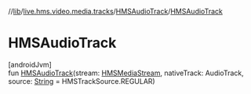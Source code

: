//[lib](../../../index)/[live.hms.video.media.tracks](../index)/[HMSAudioTrack](index)/[HMSAudioTrack](-h-m-s-audio-track)

# HMSAudioTrack

[androidJvm]\
fun [HMSAudioTrack](-h-m-s-audio-track)(stream: [HMSMediaStream](../../live.hms.video.media.streams/-h-m-s-media-stream/index), nativeTrack: AudioTrack, source: [String](https://kotlinlang.org/api/latest/jvm/stdlib/kotlin/-string/index.html) = HMSTrackSource.REGULAR)
